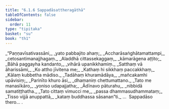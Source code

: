 ```yaml
---
title: "6.1.6 Sappadāsattheragāthā"
tableOfContents: false
sidebar:
  order: 11
type: "tipitaka"
basket: "su"
book: "th1"
---
```



<DynamicBreadcrumb />

<Division number="405" book="th1" bookNo="19" page="285">

<Paragraph number="678" type="verses" book="th1">
_“Paṇṇavīsativassāni,_  
_yato pabbajito ahaṃ;_  
_Accharāsaṅghātamattampi,_  
_cetosantimanajjhagaṃ._  

</Paragraph>

</Division>
<Division number="406" book="th1" bookNo="19" page="285">

<Paragraph number="679" type="verses" book="th1">
_Aladdhā cittassekaggaṃ,_  
_kāmarāgena aṭṭito;_  
_Bāhā paggayha kandanto,_  
_vihārā upanikkhamiṃ._  

</Paragraph>

</Division>
<Division number="407" book="th1" bookNo="19" page="285">

<Paragraph number="680" type="verses" book="th1">
_Satthaṃ vā āharissāmi,_  
_Ko attho jīvitena me;_  
_Kathaṃ hi sikkhaṃ paccakkhaṃ,_  
_Kālaṃ kubbetha mādiso._  

</Paragraph>

</Division>
<Division number="408" book="th1" bookNo="19" page="285">

<Paragraph number="681" type="verses" book="th1">
_Tadāhaṃ khuramādāya,_  
_mañcakamhi upāvisiṃ;_  
_Parinīto khuro āsi,_  
_dhamaniṃ chettumattano._  

</Paragraph>

</Division>
<Division number="409" book="th1" bookNo="19" page="285">

<Paragraph number="682" type="verses" book="th1">
_Tato me manasīkāro,_  
_yoniso udapajjatha;_  
_Ādīnavo pāturahu,_  
_nibbidā samatiṭṭhatha._  

</Paragraph>

</Division>
<Division number="410" book="th1" bookNo="19" page="285">

<Paragraph number="683" type="verses" book="th1">
_Tato cittaṃ vimucci me,_  
_passa dhammasudhammataṃ;_  
_Tisso vijjā anuppattā,_  
_kataṃ buddhassa sāsanan”ti._  


</Paragraph>
</Division>

<Paragraph number="684" type="center" book="th1">
…  Sappadāso thero… .
</Paragraph>